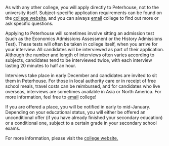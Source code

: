 
As with any other college, you will apply directly to Peterhouse, not to the university itself. Subject-specific application requirements can be found on the [college website](https://www.pet.cam.ac.uk/courses), and you can always [email](mailto:admissions@pet.cam.ac.uk) college to find out more or ask specific questions.

Applying to Peterhouse will sometimes involve sitting an admission test (such as the Economics Admissions Assessment or the History Admissions Test). These tests will often be taken in college itself, when you arrive for your interview. All candidates will be interviewed as part of their application. Although the number and length of interviews often varies according to subjects, candidates tend to be interviewed twice, with each interview lasting 20 minutes to half an hour.  

Interviews take place in early December and candidates are invited to sit them in Peterhouse. For those in local authority care or in receipt of free school meals, travel costs can be reimbursed, and for candidates who live overseas, interviews are sometimes available in Asia or North America. For more information, feel free to [email](mailto:admissions@pet.cam.ac.uk) college!

If you are offered a place, you will be notified in early to mid-January. Depending on your educational status, you will either be offered an unconditional offer (if you have already finished your secondary education) or a conditional one, subject to a certain grade in your secondary school exams.  

For more information, please visit the [college website.](https://www.pet.cam.ac.uk/applying-peterhouse)